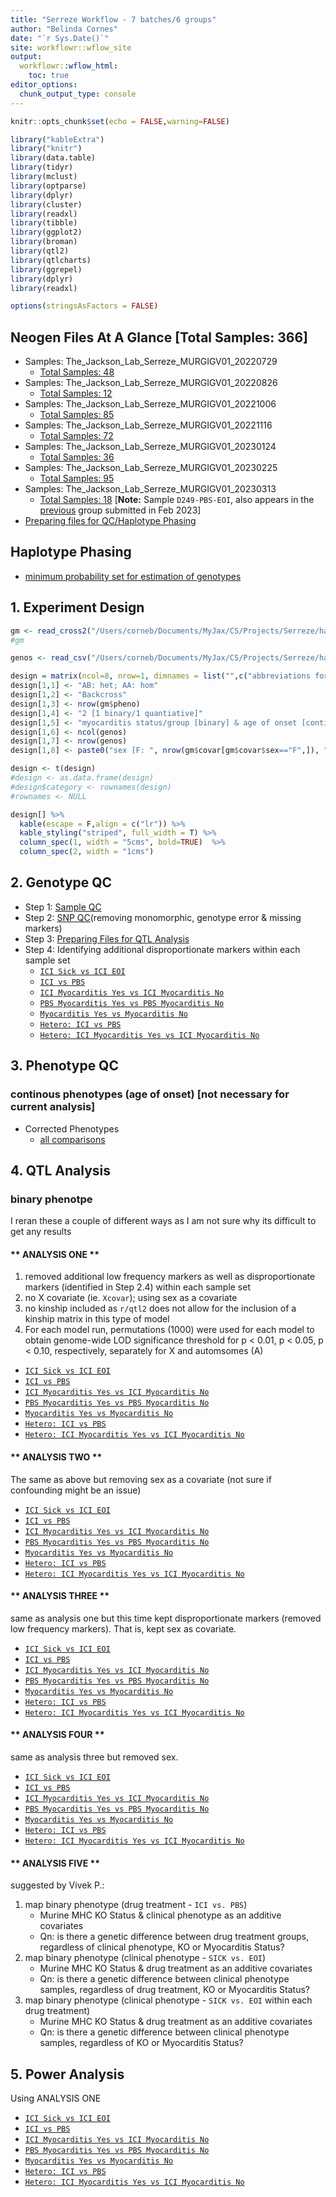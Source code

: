 ```yaml
---
title: "Serreze Workflow - 7 batches/6 groups"
author: "Belinda Cornes"
date: "`r Sys.Date()`"
site: workflowr::wflow_site
output:
  workflowr::wflow_html:
    toc: true
editor_options:
  chunk_output_type: console
---
```


```r
knitr::opts_chunk$set(echo = FALSE,warning=FALSE)

library("kableExtra")
library("knitr")
library(data.table) 
library(tidyr)
library(mclust)
library(optparse)
library(dplyr)
library(cluster)
library(readxl)
library(tibble)
library(ggplot2)
library(broman)
library(qtl2)
library(qtlcharts)
library(ggrepel)
library(dplyr)
library(readxl) 

options(stringsAsFactors = FALSE)

```

## **Neogen Files At A Glance** [Total Samples: 366]
* Samples: The_Jackson_Lab_Serreze_MURGIGV01_20220729
  + [Total Samples: 48](0.1_samples_batch_20220729.html)
* Samples: The_Jackson_Lab_Serreze_MURGIGV01_20220826
  + [Total Samples: 12](0.1_samples_batch_20220826.html)
* Samples: The_Jackson_Lab_Serreze_MURGIGV01_20221006
  + [Total Samples: 85](0.1_samples_batch_20221006.html)
* Samples: The_Jackson_Lab_Serreze_MURGIGV01_20221116
  + [Total Samples: 72](0.1_samples_batch_20221116.html)
* Samples: The_Jackson_Lab_Serreze_MURGIGV01_20230124
  + [Total Samples: 36](0.1_samples_batch_20230124.html)
* Samples: The_Jackson_Lab_Serreze_MURGIGV01_20230225
  + [Total Samples: 95](0.1_samples_batch_20230225.html)
* Samples: The_Jackson_Lab_Serreze_MURGIGV01_20230313
  + [Total Samples: 18](0.1_samples_batch_20230313.html) [**Note:** Sample `D249-PBS-EOI`, also appears in the [previous](0.1_samples_batch_20230225.html) group submitted in Feb 2023]
* [Preparing files for QC/Haplotype Phasing](0.1.1_preparing.data_bqc_7.batches_myo.html)


## **Haplotype Phasing**
* [minimum probability set for estimation of genotypes](0.2_haplotype_comparison_bqc_7.batches_myo_minprob.html)

## **1. Experiment Design**

```r

gm <- read_cross2("/Users/corneb/Documents/MyJax/CS/Projects/Serreze/haplotype.reconstruction/output_7.batches_myo/gm_bc.json")
#gm

genos <- read_csv("/Users/corneb/Documents/MyJax/CS/Projects/Serreze/haplotype.reconstruction/output_7.batches_myo/sample_geno_bc.csv")

design = matrix(ncol=8, nrow=1, dimnames = list("",c("abbreviations for strains:","type of cross:","number of mice phenotyped:","total number of mice phenotypes:","phenotypes:","number of mice:","number of markers:","covariates:")))
design[1,1] <- "AB: het; AA: hom"
design[1,2] <- "Backcross"
design[1,3] <- nrow(gm$pheno)
design[1,4] <- "2 [1 binary/1 quantiative]"
design[1,5] <- "myocarditis status/group [binary] & age of onset [continuous]"
design[1,6] <- ncol(genos)
design[1,7] <- nrow(genos)
design[1,8] <- paste0("sex [F: ", nrow(gm$covar[gm$covar$sex=="F",]), "; M: ", nrow(gm$covar[gm$covar$sex=="M",]),"] ; and others depending on samples used in analysis")

design <- t(design)
#design <- as.data.frame(design)
#design$category <- rownames(design)
#rownames <- NULL

design[] %>%
  kable(escape = F,align = c("lr")) %>%
  kable_styling("striped", full_width = T) %>%
  column_spec(1, width = "5cms", bold=TRUE)  %>%
  column_spec(2, width = "1cms") 

```

## **2. Genotype QC **
* Step 1: [Sample QC](2.1_sample_bqc_7.batches_myo.html)
* Step 2: [SNP QC](2.2.1_snp_qc_7.batches_myo.html)(removing monomorphic, genotype error & missing markers)
* Step 3: [Preparing Files for QTL Analysis](2.4_preparing.data_aqc_7.batches_myo.html)
* Step 4: Identifying additional disproportionate markers within each sample set
  + [`ICI Sick vs ICI EOI`](genotype.frequencies_ici-sick.vs.ici-eoi_freq_7.batches_myo.html)
  + [`ICI vs PBS`](genotype.frequencies_ici.vs.pbs_freq_7.batches_myo.html)
  + [`ICI Myocarditis Yes vs ICI Myocarditis No`](genotype.frequencies_ici-myo-yes.vs.ici-myo-no_freq_7.batches_myo.html)
  + [`PBS Myocarditis Yes vs PBS Myocarditis No`](genotype.frequencies_pbs-myo-yes.vs.pbs-myo-no_freq_7.batches_myo.html)
  + [`Myocarditis Yes vs Myocarditis No`](genotype.frequencies_myo-yes.vs.myo-no_freq_7.batches_myo.html)
  + [`Hetero: ICI vs PBS`](genotype.frequencies_het-ici.vs.het-pbs_freq_7.batches_myo.html)
  + [`Hetero: ICI Myocarditis Yes vs ICI Myocarditis No`](genotype.frequencies_het-ici-myo-yes.vs.het-ici-myo-no_freq_7.batches_myo.html)


## **3. Phenotype QC**

### continous phenotypes (age of onset) [not necessary for current analysis]

* Corrected Phenotypes
    + [all comparisons](3.1_phenotype.qc_corrected_7.batches_myo.html) 


## **4. QTL Analysis**

### **binary phenotpe**

I reran these a couple of different ways as I am not sure why its difficult to get any results

#### ** ANALYSIS ONE **

1.  removed additional low frequency markers as well as disproportionate markers (identified in Step 2.4) within each sample set
2.  no X covariate (ie. `Xcovar`); using sex as a covariate
3.  no kinship included as `r/qtl2` does not allow for the inclusion of a kinship matrix in this type of model
4.  For each model run, permutations (1000) were used for each model to obtain genome-wide LOD significance threshold for p < 0.01, p < 0.05, p < 0.10,  respectively, separately for X and automsomes (A)


* [`ICI Sick vs ICI EOI`](4.1.1_qtl.analysis_binary_ici-sick.vs.ici-eoi_snpsqc_dis_no-x_updated_7.batches_myo.html)
* [`ICI vs PBS`](4.1.1_qtl.analysis_binary_ici.vs.pbs_snpsqc_dis_no-x_updated_7.batches_myo.html)
* [`ICI Myocarditis Yes vs ICI Myocarditis No`](4.1.1_qtl.analysis_binary_ici-myo-yes.vs.ici-myo-no_snpsqc_dis_no-x_updated_7.batches_myo.html)
* [`PBS Myocarditis Yes vs PBS Myocarditis No`](4.1.1_qtl.analysis_binary_pbs-myo-yes.vs.pbs-myo-no_snpsqc_dis_no-x_updated_7.batches_myo.html)
* [`Myocarditis Yes vs Myocarditis No`](4.1.1_qtl.analysis_binary_myo-yes.vs.myo-no_snpsqc_dis_no-x_updated_7.batches_myo.html)
* [`Hetero: ICI vs PBS`](4.1.1_qtl.analysis_binary_het-ici.vs.het-pbs_snpsqc_dis_no-x_updated_7.batches_myo.html)
* [`Hetero: ICI Myocarditis Yes vs ICI Myocarditis No`](4.1.1_qtl.analysis_binary_het-ici-myo-yes.vs.het-ici-myo-no_snpsqc_dis_no-x_updated_7.batches_myo.html)

#### ** ANALYSIS TWO **

The same as above but removing sex as a covariate (not sure if confounding might be an issue)

* [`ICI Sick vs ICI EOI`](4.1.1_qtl.analysis_binary_ici-sick.vs.ici-eoi_snpsqc_dis_no-x_updated_no-sex_7.batches_myo.html)
* [`ICI vs PBS`](4.1.1_qtl.analysis_binary_ici.vs.pbs_snpsqc_dis_no-x_updated_no-sex_7.batches_myo.html)
* [`ICI Myocarditis Yes vs ICI Myocarditis No`](4.1.1_qtl.analysis_binary_ici-myo-yes.vs.ici-myo-no_snpsqc_dis_no-x_updated_no-sex_7.batches_myo.html)
* [`PBS Myocarditis Yes vs PBS Myocarditis No`](4.1.1_qtl.analysis_binary_pbs-myo-yes.vs.pbs-myo-no_snpsqc_dis_no-x_updated_no-sex_7.batches_myo.html)
* [`Myocarditis Yes vs Myocarditis No`](4.1.1_qtl.analysis_binary_myo-yes.vs.myo-no_snpsqc_dis_no-x_updated_no-sex_7.batches_myo.html)
* [`Hetero: ICI vs PBS`](4.1.1_qtl.analysis_binary_het-ici.vs.het-pbs_snpsqc_dis_no-x_updated_no-sex_7.batches_myo.html)
* [`Hetero: ICI Myocarditis Yes vs ICI Myocarditis No`](4.1.1_qtl.analysis_binary_het-ici-myo-yes.vs.het-ici-myo-no_snpsqc_dis_no-x_updated_no-sex_7.batches_myo.html)

#### ** ANALYSIS THREE **

same as analysis one but this time kept disproportionate markers (removed low frequency markers).  That is, kept sex as covariate. 

* [`ICI Sick vs ICI EOI`](4.1.1_qtl.analysis_binary_ici-sick.vs.ici-eoi_snpsqc_7.batches_myo.html)
* [`ICI vs PBS`](4.1.1_qtl.analysis_binary_ici.vs.pbs_snpsqc_7.batches_myo.html)
* [`ICI Myocarditis Yes vs ICI Myocarditis No`](4.1.1_qtl.analysis_binary_ici-myo-yes.vs.ici-myo-no_snpsqc_7.batches_myo.html)
* [`PBS Myocarditis Yes vs PBS Myocarditis No`](4.1.1_qtl.analysis_binary_pbs-myo-yes.vs.pbs-myo-no_snpsqc_7.batches_myo.html)
* [`Myocarditis Yes vs Myocarditis No`](4.1.1_qtl.analysis_binary_myo-yes.vs.myo-no_snpsqc_7.batches_myo.html)
* [`Hetero: ICI vs PBS`](4.1.1_qtl.analysis_binary_het-ici.vs.het-pbs_snpsqc_7.batches_myo.html)
* [`Hetero: ICI Myocarditis Yes vs ICI Myocarditis No`](4.1.1_qtl.analysis_binary_het-ici-myo-yes.vs.het-ici-myo-no_snpsqc_7.batches_myo.html)

#### ** ANALYSIS FOUR **

same as analysis three but removed sex.

* [`ICI Sick vs ICI EOI`](4.1.1_qtl.analysis_binary_ici-sick.vs.ici-eoi_snpsqc_no-sex_7.batches_myo.html)
* [`ICI vs PBS`](4.1.1_qtl.analysis_binary_ici.vs.pbs_snpsqc_no-sex_7.batches_myo.html)
* [`ICI Myocarditis Yes vs ICI Myocarditis No`](4.1.1_qtl.analysis_binary_ici-myo-yes.vs.ici-myo-no_snpsqc_no-sex_7.batches_myo.html)
* [`PBS Myocarditis Yes vs PBS Myocarditis No`](4.1.1_qtl.analysis_binary_pbs-myo-yes.vs.pbs-myo-no_snpsqc_no-sex_7.batches_myo.html)
* [`Myocarditis Yes vs Myocarditis No`](4.1.1_qtl.analysis_binary_myo-yes.vs.myo-no_snpsqc_no-sex_7.batches_myo.html)
* [`Hetero: ICI vs PBS`](4.1.1_qtl.analysis_binary_het-ici.vs.het-pbs_snpsqc_no-sex_7.batches_myo.html)
* [`Hetero: ICI Myocarditis Yes vs ICI Myocarditis No`](4.1.1_qtl.analysis_binary_het-ici-myo-yes.vs.het-ici-myo-no_snpsqc_no-sex_7.batches_myo.html)

#### ** ANALYSIS FIVE **

suggested by Vivek P.:

1. map binary phenotype (drug treatment - `ICI vs. PBS`) 
      * Murine MHC KO Status & clinical phenotype as an additive covariates
      * Qn: is there a genetic difference between drug treatment groups, regardless of clinical phenotype, KO or Myocarditis Status?

2. map binary phenotype (clinical phenotype - `SICK vs. EOI`) 
      * Murine MHC KO Status & drug treatment as an additive covariates
      * Qn: is there a genetic difference between clinical phenotype samples, regardless of drug treatment, KO or Myocarditis Status?

3. map binary phenotype (clinical phenotype - `SICK vs. EOI` within each drug treatment) 
      * Murine MHC KO Status & drug treatment as an additive covariates
      * Qn: is there a genetic difference between clinical phenotype samples, regardless of KO or Myocarditis Status?


## **5. Power Analysis**

Using ANALYSIS ONE

* [`ICI Sick vs ICI EOI`](power.analysis_ici-sick.vs.ici-eoi_7.batches_myo.html)
* [`ICI vs PBS`](power.analysis_ici.vs.pbs_7.batches_myo.html)
* [`ICI Myocarditis Yes vs ICI Myocarditis No`](power.analysis_ici-myo-yes.vs.ici-myo-no_7.batches_myo.html)
* [`PBS Myocarditis Yes vs PBS Myocarditis No`](power.analysis_pbs-myo-yes.vs.pbs-myo-no_7.batches_myo.html)
* [`Myocarditis Yes vs Myocarditis No`](power.analysis_myo-yes.vs.myo-no_7.batches_myo.html)
* [`Hetero: ICI vs PBS`](power.analysis_het-ici.vs.het-pbs_7.batches_myo.html)
* [`Hetero: ICI Myocarditis Yes vs ICI Myocarditis No`](power.analysis_het-ici-myo-yes.vs.het-ici-myo-no_7.batches_myo.html)
